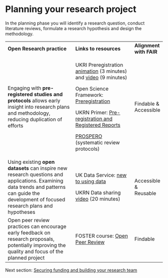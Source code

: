 # **Planning your research project** {#sec-planning}

In the planning phase you will identify a research question, conduct literature reviews, formulate a research hypothesis and design the methodology. 

+---------------------------------------------------------------------------------------------------------------------------------------------------------------------------------------------+----------------------------------------------------------------------------------------------------------------------------------------------------------------+-------------------------+
| **Open Research practice**                                                                                                                                                                  | **Links to resources**                                                                                                                                         | **Alignment with FAIR** |
+---------------------------------------------------------------------------------------------------------------------------------------------------------------------------------------------+----------------------------------------------------------------------------------------------------------------------------------------------------------------+-------------------------+
| Engaging with **pre-registered studies and protocols** allows early insight into research plans and methodology, reducing duplication of efforts                                            | UKRI Preregistration [animation](https://www.youtube.com/watch?v=h0Pin-OUlS4) (3 minutes) and [video](https://www.youtube.com/watch?v=q4yf7Pt4q5c) (9 minutes) | Findable & Accessible   |
|                                                                                                                                                                                             |                                                                                                                                                                |                         |
|                                                                                                                                                                                             | Open Science Framework: [Preregistration](https://help.osf.io/article/145-preregistration)                                                                     |                         |
|                                                                                                                                                                                             |                                                                                                                                                                |                         |
|                                                                                                                                                                                             | UKRN Primer: [Pre-registration and Registered Reports](https://osf.io/8v2n7)                                                                                   |                         |
|                                                                                                                                                                                             |                                                                                                                                                                |                         |
|                                                                                                                                                                                             | [PROSPERO](https://www.crd.york.ac.uk/PROSPERO/) (systematic review protocols)                                                                                 |                         |
+---------------------------------------------------------------------------------------------------------------------------------------------------------------------------------------------+----------------------------------------------------------------------------------------------------------------------------------------------------------------+-------------------------+
| Using existing **open datasets** can inspire new research questions and applications. Examining data trends and patterns can guide the development of focused research plans and hypotheses | UK Data Service: [new to using data](https://ukdataservice.ac.uk/learning-hub/new-to-using-data/)                                                              | Accessible & Reusable   |
|                                                                                                                                                                                             |                                                                                                                                                                |                         |
|                                                                                                                                                                                             | UKRN Data sharing [video](https://www.youtube.com/watch?v=-s47Wb4WvDA) (20 minutes)                                                                            |                         |
+---------------------------------------------------------------------------------------------------------------------------------------------------------------------------------------------+----------------------------------------------------------------------------------------------------------------------------------------------------------------+-------------------------+
| Open peer review practices can encourage early feedback on research proposals, potentially improving the quality and focus of the planned project                                           | FOSTER course: [Open Peer Review](https://www.fosteropenscience.eu/learning/open-peer-review/#/id/5a17e150c2af651d1e3b1bce)                                    | Findable                |
+---------------------------------------------------------------------------------------------------------------------------------------------------------------------------------------------+----------------------------------------------------------------------------------------------------------------------------------------------------------------+-------------------------+

Next section: [Securing funding and building your research team](Funding.qmd#sec-funding)
